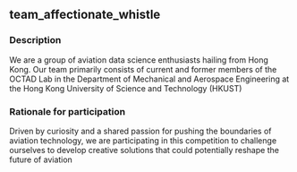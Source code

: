 ## team_affectionate_whistle

### Description
We are a group of aviation data science enthusiasts hailing from Hong Kong. Our team primarily consists of current and former members of the OCTAD Lab in the Department of Mechanical and Aerospace Engineering at the Hong Kong University of Science and Technology (HKUST)

### Rationale for participation
Driven by curiosity and a shared passion for pushing the boundaries of aviation technology, we are participating in this competition to challenge ourselves to develop creative solutions that could potentially reshape the future of aviation

